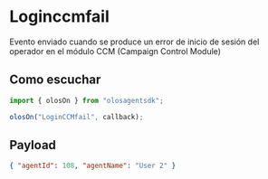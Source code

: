 # Loginccmfail

Evento enviado cuando se produce un error de inicio de sesión del operador en el módulo CCM (Campaign Control Module)

## Como escuchar

```js copy
import { olosOn } from "olosagentsdk";

olosOn("LoginCCMfail", callback);
```

## Payload

```json copy
{ "agentId": 108, "agentName": "User 2" }
```
